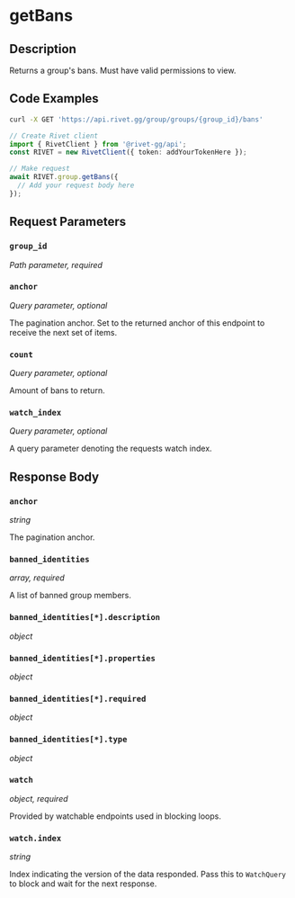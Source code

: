 

# getBans

## Description

Returns a group's bans. Must have valid permissions to view.


## Code Examples

<CodeGroup title='Request' tag='GET' label='https://api.rivet.gg/group/groups/{group_id}/bans'>

```bash {{ title: 'cURL' }}
curl -X GET 'https://api.rivet.gg/group/groups/{group_id}/bans'
```

```ts
// Create Rivet client
import { RivetClient } from '@rivet-gg/api';
const RIVET = new RivetClient({ token: addYourTokenHere });

// Make request
await RIVET.group.getBans({
  // Add your request body here
});
```

</CodeGroup>


## Request Parameters


### `group_id`

_Path parameter, required_





### `anchor`

_Query parameter, optional_


The pagination anchor. Set to the returned anchor of this endpoint to receive the next set of items.


### `count`

_Query parameter, optional_


Amount of bans to return.


### `watch_index`

_Query parameter, optional_


A query parameter denoting the requests watch index.


## Response Body

### `anchor`

_string_

The pagination anchor.

### `banned_identities`

_array, required_

A list of banned group members.

### `banned_identities[*].description`

_object_

### `banned_identities[*].properties`

_object_

### `banned_identities[*].required`

_object_

### `banned_identities[*].type`

_object_

### `watch`

_object, required_

Provided by watchable endpoints used in blocking loops.

### `watch.index`

_string_

Index indicating the version of the data responded.
Pass this to `WatchQuery` to block and wait for the next response.




